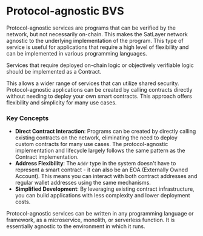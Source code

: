
# Protocol-agnostic BVS

Protocol-agnostic services are programs that can be verified by the network, but not necessarily on-chain.
This makes the SatLayer network agnostic to the underlying implementation of the program.
This type of service is useful for applications that require a high level of flexibility and can be implemented in various programming languages.

<Callout type="info">
  Services that require deployed on-chain logic or objectively verifiable logic
  should be implemented as a Contract.
</Callout>

This allows a wider range of services that can utilize shared security.
Protocol-agnostic applications can be created
by calling contracts directly without needing to deploy your own smart contracts.
This approach offers flexibility and simplicity for many use cases.

### Key Concepts

- **Direct Contract Interaction**:
Programs can be created by directly calling existing contracts on the network,
eliminating the need to deploy custom contracts for many use cases.
The protocol-agnostic implementation and lifecycle largely follows the same
pattern as the Contract implementation.
- **Address Flexibility**:
The `Addr` type in the system doesn't have to represent a smart contract - it can also be an EOA (Externally Owned Account).
This means you can interact with both contract addresses and regular wallet addresses using the same mechanisms.
- **Simplified Development**:
By leveraging existing contract infrastructure,
you can build applications with less complexity and lower deployment costs.

Protocol-agnostic services can be written in any programming language or framework,
as a microservice, monolith, or serverless function.
It is essentially agnostic to the environment in which it runs.
